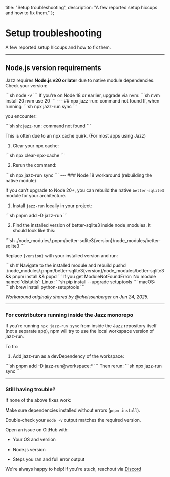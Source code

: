 
  title: "Setup troubleshooting",
  description: "A few reported setup hiccups and how to fix them."
};

# Setup troubleshooting

A few reported setup hiccups and how to fix them.

---

## Node.js version requirements

Jazz requires **Node.js v20 or later** due to native module dependencies.  
Check your version:

<CodeGroup>
```sh
node -v
```
</CodeGroup>
If you’re on Node 18 or earlier, upgrade via nvm:

<CodeGroup>
```sh
nvm install 20
nvm use 20
```
</CodeGroup>
---
## npx jazz-run: command not found
If, when running:
<CodeGroup>
```sh
npx jazz-run sync
```
</CodeGroup>

you encounter:

<CodeGroup>
```sh
sh: jazz-run: command not found
```
</CodeGroup>

This is often due to an npx cache quirk. (For most apps using Jazz)

1. Clear your npx cache:

<CodeGroup>
```sh
npx clear-npx-cache
```
</CodeGroup>

2. Rerun the command:

<CodeGroup>
```sh
npx jazz-run sync
```
</CodeGroup>
---
### Node 18 workaround (rebuilding the native module)

If you can’t upgrade to Node 20+, you can rebuild the native `better-sqlite3` module for your architecture.

1. Install `jazz-run` locally in your project:

<CodeGroup>
```sh
pnpm add -D jazz-run
```
</CodeGroup>

2. Find the installed version of better-sqlite3 inside node_modules.
It should look like this:

<CodeGroup>
```sh
./node_modules/.pnpm/better-sqlite3{version}/node_modules/better-sqlite3
```
</CodeGroup>

Replace `{version}` with your installed version and run:

<CodeGroup>
```sh
# Navigate to the installed module and rebuild
pushd ./node_modules/.pnpm/better-sqlite3{version}/node_modules/better-sqlite3
&& pnpm install
&& popd
```
</CodeGroup>
If you get ModuleNotFoundError: No module named 'distutils':
Linux:

<CodeGroup>
```sh
pip install --upgrade setuptools
```
</CodeGroup>
macOS:

<CodeGroup>
```sh
brew install python-setuptools
```
</CodeGroup>
<p><i>Workaround originally shared by @aheissenberger on Jun 24, 2025.</i></p>


---
### For contributors running inside the Jazz monorepo
If you’re running `npx jazz-run sync` from inside the Jazz repository itself (not a separate app), npm will try to use the local workspace version of jazz-run.

To fix:
1. Add jazz-run as a devDependency of the workspace:

<CodeGroup>
```sh
pnpm add -D jazz-run@workspace:*
```
</CodeGroup>
Then rerun:

<CodeGroup>
```sh
npx jazz-run sync
```
</CodeGroup>

---
### Still having trouble?
If none of the above fixes work:

Make sure dependencies installed without errors (`pnpm install`).

Double-check your `node -v` output matches the required version.

Open an issue on GitHub with:

- Your OS and version

- Node.js version

- Steps you ran and full error output

We're always happy to help! If you're stuck, reachout via [Discord](https://discord.gg/utDMjHYg42)